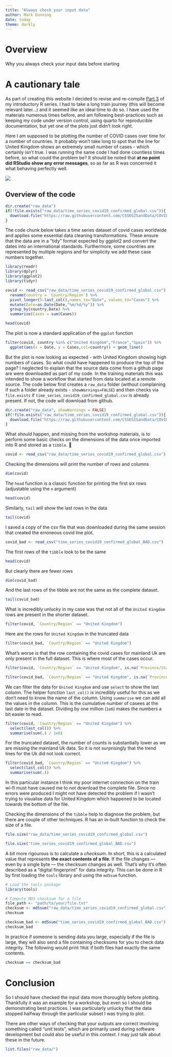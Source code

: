 ```yaml
---
title: "Always check your input data"
author: Mark Dunning
date: today
theme: darkly
---
```


# Overview

Why you always check your input data before starting

# A cautionary tale

As part of creating this website I decided to revise and re-compile [Part 3](/training/r_part3/index.html) of my introductory R series. I had to take a long train journey (this will become relevant later...) and it seemed like an ideal time to do so. I have used the materials numerous times before, and am following best-practices such as keeping my code under version control, using quarto for reproducible documentation, but yet one of the plots just didn't look right.

Here I am supposed to be plotting the number of COVID cases over time for a number of countries. It probably won't take long to spot that the line for United Kingdom shows an extremely small number of cases - which certainly isn't true. I was running the same code I had done countless times before, so what could the problem be? It should be noted that **at no point did RStudio show any error messages**, so as far as R was concerned it what behaving perfectly well.

![](covid_lines_incorrect.PNG)

## Overview of the code

```r
dir.create("raw_data")
if(!file.exists("raw_data/time_series_covid19_confirmed_global.csv")){
  download.file("https://raw.githubusercontent.com/CSSEGISandData/COVID-19/master/csse_covid_19_data/csse_covid_19_time_series/time_series_covid19_confirmed_global.csv",destfile = "raw_data/time_series_covid19_confirmed_global.csv")
}
```

The code chunk below takes a time series dataset of covid cases worldwide and applies some essential data cleaning transformations. These ensure that the data are in a "tidy" format expected by ggplot2 and convert the dates into an international standards. Furthermore, some countries are represented by multiple regions and for simplicity we add these case numbers together.

```r
library(readr)
library(dplyr)
library(ggplot2)
library(tidyr)

covid <- read_csv("raw_data/time_series_covid19_confirmed_global.csv") %>% 
  rename(country = `Country/Region`) %>% 
  pivot_longer(5:last_col(),names_to="Date", values_to="Cases") %>% 
  mutate(Date=as.Date(Date,"%m/%d/%y")) %>% 
  group_by(country,Date) %>% 
  summarise(Cases = sum(Cases))

head(covid)

```

The plot is now a standard application of the `ggplot` function

```r
filter(covid, country %in% c("United Kingdom","France","Spain")) %>%
  ggplot(aes(x = Date, y = Cases,col=country)) + geom_line()
```

But the plot is now looking as expected - with United Kingdom showing high numbers of cases. So what could have happened to produce the top of the page? I neglected to explain that the source data come from a github page are were downloaded as part of my code. In the training materials this was intended to show a workflow that started from data located at a remote source. The code below first creates a `raw_data` folder (without complaining if such a folder already exists - `showWarnings=FALSE`) and then checks via `file.exists` if `time_series_covid19_confirmed_global.csv` is already present. If not, the code will download from github.

```r
dir.create("raw_data", showWarnings = FALSE)
if(!file.exists("raw_data/time_series_covid19_confirmed_global.csv")){
  download.file("https://raw.githubusercontent.com/CSSEGISandData/COVID-19/master/csse_covid_19_data/csse_covid_19_time_series/time_series_covid19_confirmed_global.csv",destfile = "raw_data/time_series_covid19_confirmed_global.csv")
}
```

What *should* happen, and missing from the workshop materials, is to perform some basic checks on the dimensions of the data once imported into R and stored as a `tibble`. 🤦

```r
covid <- read_csv("raw_data/time_series_covid19_confirmed_global.csv")
```

Checking the dimensions will print the number of rows and columns

```r
dim(covid)
```

The `head` function is a classic function for printing the first six rows (adjustable using the `n` argument)

```r
head(covid)
```

Similarly, `tail` will show the last rows in the data

```r
tail(covid)
```


I saved a copy of the csv file that was downloaded during the same session that created the erroneous covid line plot. 

```r
covid_bad <- read_csv("time_series_covid19_confirmed_global_BAD.csv")
```
The first rows of the `tibble` look to be the same

```r
head(covid)
```

But clearly there are fewer rows

```r
dim(covid_bad)
```

And the last rows of the tibble are not the same as the complete dataset.

```r
tail(covid_bad)
```

What is incredibly unlucky in my case was that not all of the `United Kingdom` rows are present in the shorter dataset.

```r
filter(covid, `Country/Region` == "United Kingdom")
```


Here are the rows for `United Kingdom` in the truncated data

```r
filter(covid_bad, `Country/Region` == "United Kingdom")
```


What's worse is that the row containing the covid cases for mainland Uk are only present in the full dataset. This is where most of the cases occur.

```r
filter(covid, `Country/Region` == "United Kingdom", is.na(`Province/State`))
```


```r
filter(covid_bad, `Country/Region` == "United Kingdom", is.na(`Province/State`))
```
We can filter the data for `United Kingdom` and use `select` to show the last column. The helper function `last_col()` is incredibly useful for this as we don't need to know the name of the column. Using `summarise` we can add all the values in the column. This is the cumulative number of casees at the last date in the dataset. Dividing by one million (`1e6`) makes the numbers a bit easier to read. 

```r
filter(covid, `Country/Region` == "United Kingdom") %>% 
  select(last_col()) %>% 
  summarise(sum(.) / 1e6)
```
For the truncated dataset, the number of counts is substantially lower as we are missing the mainland Uk data. So it is not surprisingly that the trend lines for the Uk did not look correct.

```r
filter(covid_bad, `Country/Region` == "United Kingdom") %>% 
  select(last_col()) %>% 
  summarise(sum(.))
```

In this particular instance I think my poor internet connection on the train wi-fi must have caused me to not download the complete file. Since no errors were produced I might not have detected the problem if I wasn't trying to visualise data for United Kingdom which happened to be located towards the bottom of the file.

Checking the dimensions of the `tibble` help to diagnose the problem, but there are couple of other techniques. R has an in-built function to check the size of a file.

```r
file.size("raw_data/time_series_covid19_confirmed_global.csv")
```

```r
file.size("time_series_covid19_confirmed_global_BAD.csv")
```
A bit more rigourous is to calculate a *checksum*. In short, this is a calculated value that represents **the exact contents of a file**. If the file changes — even by a single byte — the checksum changes as well. That’s why it’s often described as a "digital fingerprint" for data integrity. This can be done in R by first loading the `tools` library and using the `md5sum` function.

```r
# Load the tools package
library(tools)

# Compute MD5 checksum for a file
file_path <- "path/to/your/file.txt"
checksum <- md5sum("raw_data/time_series_covid19_confirmed_global.csv")
checksum
```

```r
checksum_bad <- md5sum("time_series_covid19_confirmed_global_BAD.csv")
checksum_bad
```
In practice if someone is sending data you large, especially if the file is large, they will also send a file containing checksums for you to check data integrity. The following would print `TRUE` if both files had exactly the same contents.

```r
checksum == checksum_bad
```


# Conclusion

So I should have checked the input data more thoroughly before plotting. Thankfully it was an example for a workshop, but even so I should be demonstrating best practices. I was particularly unlucky that the data stopped halfway through the particular subset I was trying to plot. 

There are other ways of checking that your outputs are correct involving something called "unit tests", which are primarily used during software development but could also be useful in this context. I may just talk about these in the future.



```r
list.files("raw_data/")
```

